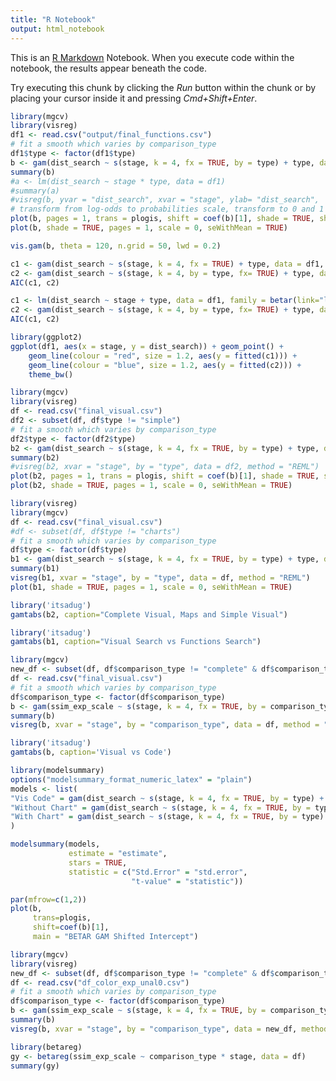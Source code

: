 ```yaml
---
title: "R Notebook"
output: html_notebook
---
```


This is an [R Markdown](http://rmarkdown.rstudio.com) Notebook. When you execute code within the notebook, the results appear beneath the code. 

Try executing this chunk by clicking the *Run* button within the chunk or by placing your cursor inside it and pressing *Cmd+Shift+Enter*. 


```r
library(mgcv)
library(visreg)
df1 <- read.csv("output/final_functions.csv")
# fit a smooth which varies by comparison_type
df1$type <- factor(df1$type)
b <- gam(dist_search ~ s(stage, k = 4, fx = TRUE, by = type) + type, data = df1, family = betar(link="logit"), method = "REML")
summary(b)
#a <- lm(dist_search ~ stage * type, data = df1)
#summary(a)
#visreg(b, yvar = "dist_search", xvar = "stage", ylab= "dist_search",  by = "type", data = df1, method = "REML")
# transform from log-odds to probabilities scale, transform to 0 and 1
plot(b, pages = 1, trans = plogis, shift = coef(b)[1], shade = TRUE, shade.col = "lightgreen", col= "purple")
plot(b, shade = TRUE, pages = 1, scale = 0, seWithMean = TRUE)
```

```r
vis.gam(b, theta = 120, n.grid = 50, lwd = 0.2)
```



```r
c1 <- gam(dist_search ~ s(stage, k = 4, fx = TRUE) + type, data = df1, family = betar(link="logit"), method = "REML")
c2 <- gam(dist_search ~ s(stage, k = 4, by = type, fx= TRUE) + type, data = df1, family = betar(link="logit"), method = "REML")
AIC(c1, c2)
```

```r
c1 <- lm(dist_search ~ stage + type, data = df1, family = betar(link="logit"), method = "REML")
c2 <- gam(dist_search ~ s(stage, k = 4, by = type, fx= TRUE) + type, data = df1, family = betar(link="logit"), method = "REML")
AIC(c1, c2)
```



```r
library(ggplot2)
ggplot(df1, aes(x = stage, y = dist_search)) + geom_point() +
    geom_line(colour = "red", size = 1.2, aes(y = fitted(c1))) +
    geom_line(colour = "blue", size = 1.2, aes(y = fitted(c2))) +
    theme_bw()
```


```r
library(mgcv)
library(visreg)
df <- read.csv("final_visual.csv")
df2 <- subset(df, df$type != "simple")  
# fit a smooth which varies by comparison_type
df2$type <- factor(df2$type)
b2 <- gam(dist_search ~ s(stage, k = 4, fx = TRUE, by = type) + type, data = df2, family = betar(link="logit"), method = "REML")
summary(b2)
#visreg(b2, xvar = "stage", by = "type", data = df2, method = "REML")
plot(b2, pages = 1, trans = plogis, shift = coef(b)[1], shade = TRUE, shade.col = "lightgreen", col= "purple")
plot(b2, shade = TRUE, pages = 1, scale = 0, seWithMean = TRUE)
```


```r
library(visreg)
library(mgcv)
df <- read.csv("final_visual.csv")
#df <- subset(df, df$type != "charts")  
# fit a smooth which varies by comparison_type
df$type <- factor(df$type)
b1 <- gam(dist_search ~ s(stage, k = 4, fx = TRUE, by = type) + type, data = df, family = quasibinomial(link="logit"), method = "REML")
summary(b1)
visreg(b1, xvar = "stage", by = "type", data = df, method = "REML")
plot(b1, shade = TRUE, pages = 1, scale = 0, seWithMean = TRUE)
```

```r
library('itsadug')
gamtabs(b2, caption="Complete Visual, Maps and Simple Visual")
```

```r
library('itsadug')
gamtabs(b1, caption="Visual Search vs Functions Search")
```



```r
library(mgcv)
new_df <- subset(df, df$comparison_type != "complete" & df$comparison_type != "charts")  
df <- read.csv("final_visual.csv")
# fit a smooth which varies by comparison_type
df$comparison_type <- factor(df$comparison_type)
b <- gam(ssim_exp_scale ~ s(stage, k = 4, fx = TRUE, by = comparison_type) + comparison_type, data = df, family = betar(link="logit"), method = "REML")
summary(b)
visreg(b, xvar = "stage", by = "comparison_type", data = df, method = "REML")
```


```r
library('itsadug')
gamtabs(b, caption='Visual vs Code')
```


```r
library(modelsummary)
options("modelsummary_format_numeric_latex" = "plain")
models <- list(
"Vis Code" = gam(dist_search ~ s(stage, k = 4, fx = TRUE, by = type) + type, data = df1, family = betar(link="logit"), method = "REML"),
"Without Chart" = gam(dist_search ~ s(stage, k = 4, fx = TRUE, by = type) + type, data = df2, family = betar(link="logit"), method = "REML"),
"With Chart" = gam(dist_search ~ s(stage, k = 4, fx = TRUE, by = type) + type, data = df, family = betar(link="logit"), method = "REML")
)

modelsummary(models, 
             estimate = "estimate",
             stars = TRUE,              
             statistic = c("Std.Error" = "std.error", 
                           "t-value" = "statistic"))
```




```r
par(mfrow=c(1,2))
plot(b,
     trans=plogis,
     shift=coef(b)[1],
     main = "BETAR GAM Shifted Intercept")
```

```r
library(mgcv)
library(visreg)
new_df <- subset(df, df$comparison_type != "complete" & df$comparison_type != "simple")  
df <- read.csv("df_color_exp_unal0.csv")
# fit a smooth which varies by comparison_type
df$comparison_type <- factor(df$comparison_type)
b <- gam(ssim_exp_scale ~ s(stage, k = 4, fx = TRUE, by = comparison_type) + comparison_type, data = new_df, family = quasibinomial(), method = "REML")
summary(b)
visreg(b, xvar = "stage", by = "comparison_type", data = new_df, method = "REML")
```


```r
library(betareg)
gy <- betareg(ssim_exp_scale ~ comparison_type * stage, data = df)
summary(gy)
```

